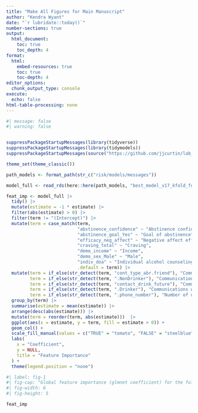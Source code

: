 ```yaml
---
title: "Make All Figures for Main Manuscript"
author: "Kendra Wyant"
date: "`r lubridate::today()`"
number-sections: true
output: 
  html_document:
    toc: true 
    toc_depth: 4
format:
  html:
    embed-resources: true
    toc: true
    toc-depth: 4
editor_options: 
  chunk_output_type: console
execute:
  echo: false
html-table-processing: none
---
```


```r
#| message: false
#| warning: false


suppressPackageStartupMessages(library(tidyverse))
suppressPackageStartupMessages(library(tidymodels))
suppressPackageStartupMessages(source("https://github.com/jjcurtin/lab_support/blob/main/format_path.R?raw=true"))

theme_set(theme_classic())

path_models <- format_path(str_c("risk/models/messages"))

model_full <- read_rds(here::here(path_models, "best_model_v17_kfold_full.rds"))
```


```r
feat_imp <- model_full |> 
  tidy() |> 
  mutate(estimate = -1 * estimate) |> 
  filter(abs(estimate) > 0) |> 
  filter(term != "(Intercept)") |> 
  mutate(term = case_match(term,
                           "abstinence_confidence" ~ "Abstinence confidence", 
                           "abstinence_goal_Yes" ~ "Goal of abstinence",
                           "efficacy_neg_affect" ~ "Negative affect efficacy",
                           "craving_total" ~ "Craving",
                           "demo_income" ~ "Income",
                           "demo_sex_Male" ~ "Male",
                           "indiv_doa" ~ "Individual alcohol counseling",
                           .default = term)) |> 
  mutate(term = if_else(str_detect(term, "cont_type_abr.friend"), "Communications with friends", term),
         term = if_else(str_detect(term, ".NonDrinker"), "Communications with non-drinkers", term),
         term = if_else(str_detect(term, "contact_drink_future"), "Communications with people who would drink in their presence", term),
         term = if_else(str_detect(term, ".Drinker"), "Communications with drinkers", term),
         term = if_else(str_detect(term, ".phone_number"), "Number of unique contacts", term))|> 
  group_by(term) |> 
  summarise(estimate = mean(estimate)) |> 
  arrange(desc(abs(estimate))) |> 
  mutate(term = reorder(term, abs(estimate)))  |> 
  ggplot(aes(x = estimate, y = term, fill = estimate > 0)) +
  geom_col() +
  scale_fill_manual(values = c("TRUE" = "tomato", "FALSE" = "steelblue")) +
  labs(
    x = "Coefficient",
    y = NULL,
    title = "Feature Importance"
  ) +
  theme(legend.position = "none")
```



```r
#| label: fig-1
#| fig-cap: "Global feature importance (glmnet coefficient) for the full model. Features are ordered by absolute coefficient value. Rate counts of communications with friends, non-drinkers, and drinkers were calculated across varying scoring epochs. Standardized coefficients were averaged across retained epochs to produce single aggregate feature importance score. Blue bars indicate higher feature values on average lower lapse risk. Red bars indicate higher feature values on average increase risk."
#| fig-width: 6
#| fig-height: 5

feat_imp 
```